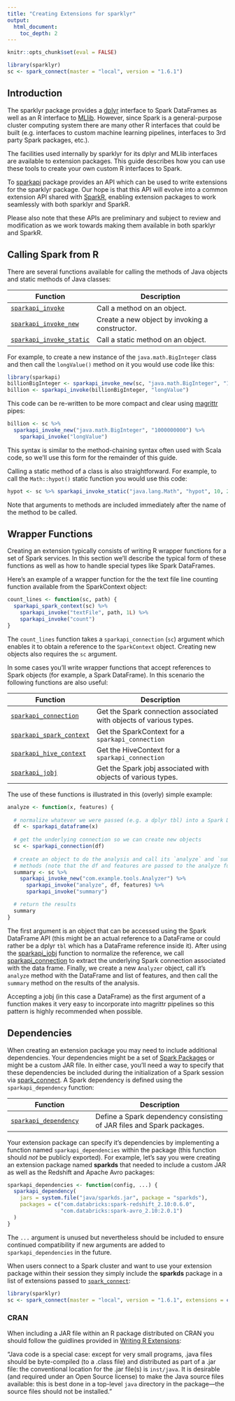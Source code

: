 ```yaml
---
title: "Creating Extensions for sparklyr"
output:
  html_document:
    toc_depth: 2
---
```


```r
knitr::opts_chunk$set(eval = FALSE)
```

```r
library(sparklyr)
sc <- spark_connect(master = "local", version = "1.6.1")
```


## Introduction

The sparklyr package provides a [dplyr](dplyr.html) interface to Spark DataFrames as well as an R interface to [MLlib](mllib.html). However, since Spark is a general-purpose cluster computing system there are many other R interfaces that could be built (e.g. interfaces to custom machine learning pipelines, interfaces to 3rd party Spark packages, etc.).

The facilities used internally by sparklyr for its dplyr and MLlib interfaces are available to extension packages. This guide describes how you can use these tools to create your own custom R interfaces to Spark.

To [sparkapi](https://github.com/rstudio/sparkapi) package provides an API which can be used to write extensions for the sparklyr package. Our hope is that this API will evolve into a common extension API shared with [SparkR](https://spark.apache.org/docs/latest/sparkr.html), enabling extension packages to work seamlessly with both sparklyr and SparkR.

Please also note that these APIs are preliminary and subject to review and modification as we work towards making them available in both sparklyr and SparkR. 

## Calling Spark from R

There are several functions available for calling the methods of Java objects and static methods of Java classes:

| Function | Description  |
|----------------------------|---------------------------------------------|
| [`sparkapi_invoke`](reference/sparkapi/latest/sparkapi_invoke.html) | Call a method on an object. |
| [`sparkapi_invoke_new`](reference/sparkapi/latest/sparkapi_invoke.html) | Create a new object by invoking a constructor.  |
| [`sparkapi_invoke_static`](reference/sparkapi/latest/sparkapi_invoke.html) | Call a static method on an object.  |

For example, to create a new instance of the `java.math.BigInteger` class and then call the `longValue()` method on it you would use code like this:

```r
library(sparkapi)
billionBigInteger <- sparkapi_invoke_new(sc, "java.math.BigInteger", "1000000000")
billion <- sparkapi_invoke(billionBigInteger, "longValue")
```

This code can be re-written to be more compact and clear using [magrittr](https://cran.r-project.org/web/packages/magrittr/vignettes/magrittr.html) pipes: 

```r
billion <- sc %>% 
  sparkapi_invoke_new("java.math.BigInteger", "1000000000") %>%
    sparkapi_invoke("longValue")
```

This syntax is similar to the method-chaining syntax often used with Scala code, so we'll use this form for the remainder of this guide.

Calling a static method of a class is also straightforward. For example, to call the `Math::hypot()` static function you would use this code:

```r
hypot <- sc %>% sparkapi_invoke_static("java.lang.Math", "hypot", 10, 20) 
```

Note that arguments to methods are included immediately after the name of the method to be called.

## Wrapper Functions

Creating an extension typically consists of writing R wrapper functions for a set of Spark services. In this section we'll describe the typical form of these functions as well as how to handle special types like Spark DataFrames. 

Here's an example of a wrapper function for the the text file line counting function available from the SparkContext object:

```r
count_lines <- function(sc, path) {
  sparkapi_spark_context(sc) %>%
    sparkapi_invoke("textFile", path, 1L) %>%
    sparkapi_invoke("count")
}
```

The `count_lines` function takes a `sparkapi_connection` (`sc`) argument which enables it to obtain a reference to the `SparkContext` object. Creating new objects also requires the `sc` argument.

In some cases you'll write wrapper functions that accept references to Spark objects (for example, a Spark DataFrame). In this scenario the following functions are also useful:

| Function | Description  |
|----------------------------|---------------------------------------------|
| [`sparkapi_connection`](reference/sparkapi/latest/sparkapi_connection.html) | Get the Spark connection associated with objects of various types. |
| [`sparkapi_spark_context`](reference/sparkapi/latest/sparkapi_spark_context.html) | Get the SparkContext for a `sparkapi_connection` |
| [`sparkapi_hive_context`](reference/sparkapi/latest/sparkapi_hive_context.html) | Get the HiveContext for a `sparkapi_connection` |
| [`sparkapi_jobj`](reference/sparkapi/latest/sparkapi_jobj.html) | Get the Spark jobj associated with objects of various types. |

The use of these functions is illustrated in this (overly) simple example:

```r
analyze <- function(x, features) {
  
  # normalize whatever we were passed (e.g. a dplyr tbl) into a Spark DataFrame
  df <- sparkapi_dataframe(x)
  
  # get the underlying connection so we can create new objects
  sc <- sparkapi_connection(df)
  
  # create an object to do the analysis and call its `analyze` and `summary`
  # methods (note that the df and features are passed to the analyze function)
  summary <- sc %>%  
    sparkapi_invoke_new("com.example.tools.Analyzer") %>% 
      sparkapi_invoke("analyze", df, features) %>% 
      sparkapi_invoke("summary")

  # return the results
  summary
}
```

The first argument is an object that can be accessed using the Spark DataFrame API (this might be an actual reference to a DataFrame or could rather be a dplyr `tbl` which has a DataFrame reference inside it). After using the [sparkapi_jobj](reference/sparkapi/latest/sparkapi_jobj.html) function to normalize the reference, we call [sparkapi_connection](reference/sparkapi/latest/sparkapi_connection.html) to extract the underlying Spark connection associated with the data frame. Finally, we create a new `Analyzer` object, call it's `analyze` method with the DataFrame and list of features, and then call the `summary` method on the results of the analysis.

Accepting a jobj (in this case a DataFrame) as the first argument of a function makes it very easy to incorporate into magrittr pipelines so this pattern is highly recommended when possible.

## Dependencies

When creating an extension package you may need to include additional dependencies. Your dependencies might be a set of [Spark Packages](https://spark-packages.org/) or might be a custom JAR file. In either case, you'll need a way to specify that these dependencies be included during the initialization of a Spark session via [spark_connect](reference/sparklyr/latest/spark_connect). A Spark dependency is defined using the `sparkapi_dependency` function:

| Function | Description  |
|----------------------------|---------------------------------------------|
| [`sparkapi_dependency`](reference/sparkapi/latest/sparkapi_dependency.html) | Define a Spark dependency consisting of JAR files and Spark packages. |

Your extension package can specify it's dependencies by implementing a function named `sparkapi_dependencies` within the package (this function should *not* be publicly exported). For example, let's say you were creating an extension package named **sparkds** that needed to include a custom JAR as well as the Redshift and Apache Avro packages:

```r
sparkapi_dependencies <- function(config, ...) {
  sparkapi_dependency(
    jars = system.file("java/sparkds.jar", package = "sparkds"),
    packages = c("com.databricks:spark-redshift_2.10:0.6.0",
                 "com.databricks:spark-avro_2.10:2.0.1")
  )
}
```

The `...` argument is unused but nevertheless should be included to ensure continued compatibility if new arguments are added to `sparkapi_dependencies` in the future.

When users connect to a Spark cluster and want to use your extension package within their session they simply include the **sparkds** package in a list of extensions passed to [`spark_connect`](reference/sparklyr/latest/spark_connect.html):

```r
library(sparklyr)
sc <- spark_connect(master = "local", version = "1.6.1", extensions = c("sparkds"))
```

### CRAN 

When including a JAR file within an R package distributed on CRAN you should follow the guidlines provided in [Writing R Extensions](https://cran.r-project.org/doc/manuals/r-release/R-exts.html#Non_002dR-scripts-in-packages):

"Java code is a special case: except for very small programs, .java files should be byte-compiled (to a .class file) and distributed as part of a .jar file: the conventional location for the .jar file(s) is `inst/java`. It is desirable (and required under an Open Source license) to make the Java source files available: this is best done in a top-level `java` directory in the package—the source files should not be installed."









